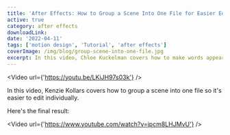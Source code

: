 ```yaml
---
title: 'After Effects: How to Group a Scene Into One File for Easier Editing'
active: true
category: after effects
downloadLink:
date: '2022-04-11'
tags: ['motion design', 'Tutorial', 'after effects']
coverImage: /img/blog/group-scene-into-one-file.jpg
excerpt: In this video, Chloe Kuckelman covers how to make words appear as they are spoken.
---
```

<Video url={'https://youtu.be/LKiJH97s03k'} />

In this video, Kenzie Kollars covers how to group a scene into one file so it's easier to edit individually.

Here's the final result: 

<Video url={'https://www.youtube.com/watch?v=jpcm8LHJMvU'} />
